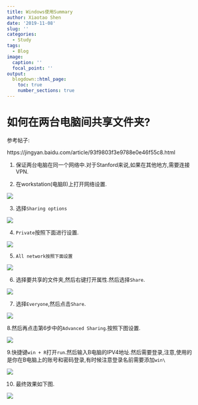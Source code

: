 ```yaml
---
title: Windows使用Summary
author: Xiaotao Shen
date: '2019-11-08'
slug: ''
categories:
  - Study
tags:
  - Blog
image:
  caption: ''
  focal_point: ''
output:
  blogdown::html_page:
    toc: true
    number_sections: true
---
```


# 如何在两台电脑间共享文件夹?

参考帖子:

https://jingyan.baidu.com/article/93f9803f3e9788e0e46f55c8.html

1. 保证两台电脑在同一个网络中.对于Stanford来说,如果在其他地方,需要连接VPN.

2. 在workstation(电脑B)上打开网络设置.

![](./figure1.png)

3. 选择`Sharing options`

![](./figure2.png)

4. `Private`按照下面进行设置.

![](./figure3.png)

5. `All network按照下面设置`

![](./figure4.png)

6. 选择要共享的文件夹,然后右键打开属性.然后选择`Share`.

![](./figure5.png)

7. 选择`Everyone`,然后点击`Share`.

![](./figure6.png)

8.然后再点击第6步中的`Advanced Sharing`.按照下图设置.

![](./figure7.png)

9.快捷键`win + R`打开`run`.然后输入B电脑的IPV4地址.然后需要登录,注意,使用的是你在B电脑上的账号和密码登录,有时候注意登录名前需要添加`win\`

![](./figure8.png)

10. 最终效果如下图.

![](./figure9.png)



